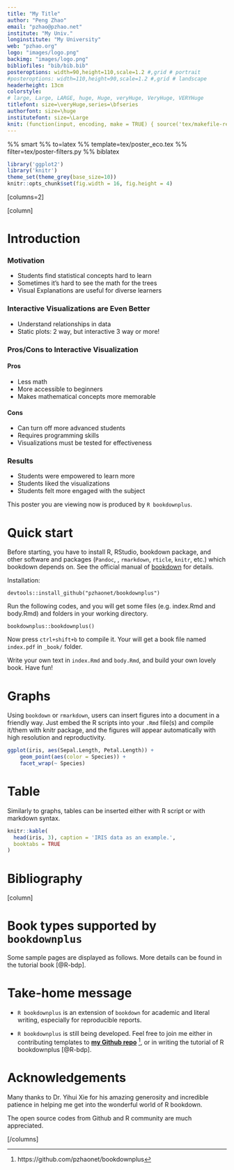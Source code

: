 ```yaml
---
title: "My Title"
author: "Peng Zhao"
email: "pzhao@pzhao.net"
institute: "My Univ."
longinstitute: "My University"
web: "pzhao.org"
logo: "images/logo.png"
backimg: "images/logo.png"
bibliofiles: "bib/bib.bib"
posteroptions: width=90,height=110,scale=1.2 #,grid # portrait
#posteroptions: width=110,height=90,scale=1.2 #,grid # landscape
headerheight: 13cm
colorstyle:
# large, Large, LARGE, huge, Huge, veryHuge, VeryHuge, VERYHuge
titlefont: size=\veryHuge,series=\bfseries
authorfont: size=\huge
institutefont: size=\Large
knit: (function(input, encoding, make = TRUE) { source('tex/makefile-renderer.R', local = TRUE) })
---
```


%% smart
%% to=latex
%% template=tex/poster_eco.tex
%% filter=tex/poster-filters.py
%% biblatex

```r
library('ggplot2')
library('knitr')
theme_set(theme_grey(base_size=10))
knitr::opts_chunk$set(fig.width = 16, fig.height = 4)
```

[columns=2]

[column]

# Introduction

### Motivation

- Students find statistical concepts hard to learn
- Sometimes it's hard to see the math for the trees
- Visual Explanations are useful for diverse learners

### Interactive Visualizations are Even Better

- Understand relationships in data
- Static plots: 2 way, but interactive 3 way or more!


### Pros/Cons to Interactive Visualization

#### Pros

- Less math
- More accessible to beginners
- Makes mathematical concepts more memorable

#### Cons

- Can turn off more advanced students
- Requires programming skills
- Visualizations must be tested for effectiveness


### Results

- Students were empowered to learn more
- Students liked the visualizations
- Students felt more engaged with the subject

This poster you are viewing now is produced by `R bookdownplus`.

<!--

- Standard abreviations \\eg and \\ie for \eg and \ie
- Units like \pps{900}
- **Highlights** and *highlights*

-->

# Quick start

Before starting, you have to install R, RStudio, bookdown package, and other software and packages (\ie `Pandoc`, \LaTeX, `rmarkdown`, `rticle`, `knitr`, etc.) which bookdown depends on. See the official manual of [bookdown](https://bookdown.org/yihui/bookdown/) for details.

Installation:

`devtools::install_github("pzhaonet/bookdownplus")`

Run the following codes, and you will get some files (e.g. index.Rmd and body.Rmd) and folders in your working directory.

`bookdownplus::bookdownplus()`

Now press `ctrl+shift+b` to compile it. Your will get a book file named `index.pdf` in `_book/`  folder.

Write your own text in `index.Rmd` and `body.Rmd`, and build your own lovely book. Have fun!


# Graphs

Using `bookdown` or `rmarkdown`, users can insert figures into a document in a friendly way. Just embed the R scripts into your `.Rmd` file(s) and compile it/them with knitr package, and the figures will appear automatically with high resolution and reproductivity.

<!--

```r
plot(co2)
```

-->

```r
ggplot(iris, aes(Sepal.Length, Petal.Length)) +
    geom_point(aes(color = Species)) +
    facet_wrap(~ Species)
```

<!-- Comments -->


# Table

Similarly to graphs, tables can be inserted either with R script or with markdown syntax.

<!--

header x  header y
--------- ----------
x1        y1
x2        y2

-->

```r
knitr::kable(
  head(iris, 3), caption = 'IRIS data as an example.',
  booktabs = TRUE
)
```

# Bibliography

\printbibliography


[column]

# Book types supported by `bookdownplus`

Some sample pages are displayed as follows. More details can be found in the tutorial book [@R-bdp].


\begin{figure}[htp]
  \includegraphics[width=.33\textwidth]{images/mail.pdf}\hfill
  \includegraphics[width=.33\textwidth]{images/mail.pdf}\hfill
  \includegraphics[width=.33\textwidth]{images/mail.pdf}
\end{figure}    

\begin{figure}[htp]
  \includegraphics[width=.33\textwidth]{images/mail.pdf}\hfill
  \includegraphics[width=.33\textwidth]{images/mail.pdf}\hfill
  \includegraphics[width=.33\textwidth]{images/mail.pdf}
\end{figure}    

\begin{figure}[htp]
  \includegraphics[width=.33\textwidth]{images/mail.pdf}\hfill
  \includegraphics[width=.33\textwidth]{images/mail.pdf}\hfill
  \includegraphics[width=.33\textwidth]{images/mail.pdf}
\end{figure}    


# Take-home message

- `R bookdownplus` is an extension of `bookdown` for academic and literal writing, especially for reproducible reports.

- `R bookdownplus` is still being developed. Feel free to join me either in contributing templates to [**my Github repo**](https://github.com/pzhaonet/bookdownplus) ^[https://github.com/pzhaonet/bookdownplus], or in writing the tutorial of R bookdownplus [@R-bdp].

<!--\vskip0.5cm

[/columns]


[columns=2]

[column]

-->

# Acknowledgements

Many thanks to Dr. Yihui Xie for his amazing generosity and incredible patience in helping me get into the wonderful world of R bookdown.

The open source codes from Github and R community are much appreciated.

\vskip1.5cm


<!--\vskip4.4cm-->

[/columns]
